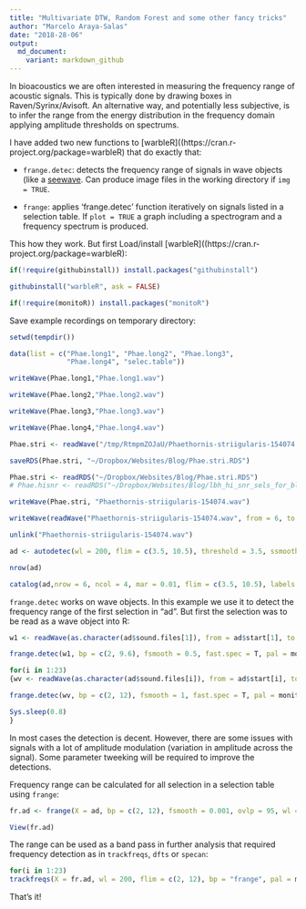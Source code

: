 ```yaml
---
title: "Multivariate DTW, Random Forest and some other fancy tricks"
author: "Marcelo Araya-Salas"
date: "2018-28-06"
output: 
  md_document:
    variant: markdown_github
---
```


In bioacoustics we are often interested in measuring the frequency range of acoustic signals. This is typically done by drawing boxes in Raven/Syrinx/Avisoft. An alternative way, and potentially less subjective, is to infer the range from the energy distribution in the frequency domain applying amplitude thresholds on spectrums. 

I have added two new functions to [warbleR]((https://cran.r-project.org/package=warbleR) that do exactly that:

* `frange.detec`: detects the frequency range of signals in wave objects (like a [seewave]((https://cran.r-project.org/package=seewave) function). Can produce image files in the working directory if `img = TRUE`.

* `frange`: applies 'frange.detec' function iteratively on signals listed in a selection table.  If `plot = TRUE` a graph including a spectrogram and a frequency spectrum is produced.

This how they work. But first Load/install [warbleR]((https://cran.r-project.org/package=warbleR):
 
```r

if(!require(githubinstall)) install.packages("githubinstall")

githubinstall("warbleR", ask = FALSE)

if(!require(monitoR)) install.packages("monitoR")

```

Save example recordings on temporary directory:

```r

setwd(tempdir())

data(list = c("Phae.long1", "Phae.long2", "Phae.long3", 
              "Phae.long4", "selec.table"))

writeWave(Phae.long1,"Phae.long1.wav")

writeWave(Phae.long2,"Phae.long2.wav")

writeWave(Phae.long3,"Phae.long3.wav")

writeWave(Phae.long4,"Phae.long4.wav")

```

```r
Phae.stri <- readWave("/tmp/RtmpmZOJaU/Phaethornis-striigularis-154074.wav")

saveRDS(Phae.stri, "~/Dropbox/Websites/Blog/Phae.stri.RDS")


```

```r
Phae.stri <- readRDS("~/Dropbox/Websites/Blog/Phae.stri.RDS")
# Phae.hisnr <- readRDS("~/Dropbox/Websites/Blog/lbh_hi_snr_sels_for_blog.RDS")

writeWave(Phae.stri, "Phaethornis-striigularis-154074.wav")

```


```r

writeWave(readWave("Phaethornis-striigularis-154074.wav", from = 6, to = 16, units = "seconds"), "Phaethornis-striigularis-154074-CUT.wav")

unlink("Phaethornis-striigularis-154074.wav")

ad <- autodetec(wl = 200, flim = c(3.5, 10.5), threshold = 3.5, ssmooth = 1200, bp = c(4, 9.6), pb = FALSE, ls = T, sxrow = 1, rows = 10, xl = 4, mindur = 0.1, maxdur = 0.25)

nrow(ad)

catalog(ad,nrow = 6, ncol = 4, mar = 0.01, flim = c(3.5, 10.5), labels = "selec", pal = reverse.heat.colors)

```


`frange.detec` works on wave objects. In this example we use it to detect the frequency range of the first selection in "ad". But first the selection was to be read as a wave object into R: 

```r

w1 <- readWave(as.character(ad$sound.files[1]), from = ad$start[1], to = ad$end[1], units = "seconds")

frange.detec(w1, bp = c(2, 9.6), fsmooth = 0.5, fast.spec = T, pal = monitoR::gray.3, ovlp = 90, wl = 200, threshold = 5)


```


```r

for(i in 1:23)
{wv <- readWave(as.character(ad$sound.files[i]), from = ad$start[i], to = ad$end[i], units = "seconds")

frange.detec(wv, bp = c(2, 12), fsmooth = 1, fast.spec = T, pal = monitoR::gray.3, ovlp = 95, wl = 200, threshold = 8, flim = c(0, 13), main = paste("selection", i))

Sys.sleep(0.8)
}
```

In most cases the detection is decent. However, there are some issues with signals with a lot of amplitude modulation (variation in amplitude across the signal). Some parameter tweeking will be required to improve the detections. 


Frequency range can be calculated for all selection in a selection table using `frange`:

```r

fr.ad <- frange(X = ad, bp = c(2, 12), fsmooth = 0.001, ovlp = 95, wl = 200, threshold = 10, img = F)

View(fr.ad)

```

The range can be used as a band pass in further analysis that required frequency detection as in `trackfreqs`, `dfts` or `specan`:

```r
for(i in 1:23)
trackfreqs(X = fr.ad, wl = 200, flim = c(2, 12), bp = "frange", pal = monitoR::gray.3, fast.spec = TRUE, contour = "df", ovlp = 90, pb = FALSE, threshold = 15, line = F, freq.continuity = 0.2, clip.edges = 2, type = "l")


```




That's it!

